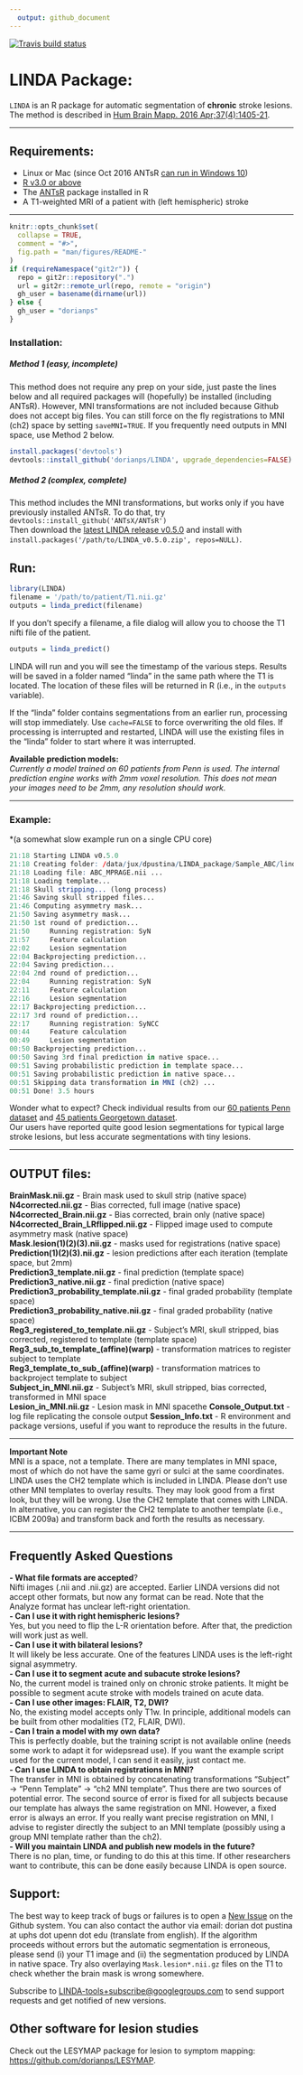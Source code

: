 ```yaml
---
  output: github_document
---
```


[![Travis build status](https://travis-ci.org/dorianps/LINDA.svg?branch=master)](https://travis-ci.org/dorianps/LINDA)
<!--
[![AppVeyor Build Status](https://ci.appveyor.com/api/projects/status/github/muschellij2/LINDA?branch=master&svg=true)](https://ci.appveyor.com/project/muschellij2/LINDA)
[![Coverage status](https://codecov.io/gh/muschellij2/LINDA/branch/master/graph/badge.svg)](https://codecov.io/gh/muschellij2/LINDA)

-->
<!-- README.md is generated from README.Rmd. Please edit that file -->

# LINDA Package: 

`LINDA` is an R package for automatic segmentation of **chronic** stroke lesions.  
The method is described in [Hum Brain Mapp. 2016
Apr;37(4):1405-21](http://onlinelibrary.wiley.com/doi/10.1002/hbm.23110/abstract).  

-----

## Requirements:  

* Linux or Mac (since Oct 2016 ANTsR [can run in
Windows 10](https://github.com/stnava/ANTsR/wiki/Installing-ANTsR-in-Windows-10-\(along-with-FSL,-Rstudio,-Freesurfer,-etc\).))  
* [R v3.0 or above](http://www.r-project.org/)  
* The [ANTsR](http://stnava.github.io/ANTsR/) package installed in R
* A T1-weighted MRI of a patient with (left hemispheric) stroke

-----

```r
knitr::opts_chunk$set(
  collapse = TRUE,
  comment = "#>",
  fig.path = "man/figures/README-"
)
if (requireNamespace("git2r")) {
  repo = git2r::repository(".")
  url = git2r::remote_url(repo, remote = "origin") 
  gh_user = basename(dirname(url))
} else {
  gh_user = "dorianps"
}
```


### Installation:

##### Method 1 (easy, incomplete)
This method does not require any prep on your side, just paste the lines below and all required packages will (hopefully) be installed (including ANTsR). However, MNI transformations are not included because Github does not accept big files. You can still force on the fly registrations to MNI (ch2) space by  setting `saveMNI=TRUE`. If you frequently need outputs in MNI space, use Method 2 below.  

``` r
install.packages('devtools')
devtools::install_github('dorianps/LINDA', upgrade_dependencies=FALSE)
```


##### Method 2 (complex, complete)
This method includes the MNI transformations, but works only if you have previously installed ANTsR. To do that, try `devtools::install_github('ANTsX/ANTsR')`  
Then download the [latest
LINDA release v0.5.0](https://github.com/dorianps/LINDA/releases/download/0.5.0/LINDA_v0.5.0.zip) and install with `install.packages('/path/to/LINDA_v0.5.0.zip', repos=NULL)`.



## Run:
``` r
library(LINDA)
filename = '/path/to/patient/T1.nii.gz'
outputs = linda_predict(filename)
```

If you don't specify a filename, a file dialog will allow you to choose the T1 nifti file of the patient.

``` r
outputs = linda_predict()
```

LINDA will run and you will see the timestamp of the various steps. 
Results will be saved in a folder named “linda” in the same path where the T1 is located. The location of these files will be returned in R (i.e., in the `outputs` variable).

If the "linda" folder contains segmentations from an earlier run, processing will stop immediately. Use `cache=FALSE` to force overwriting the old files. If processing is interrupted and restarted, LINDA will use the existing files in the "linda" folder to start where it was interrupted.



**Available prediction models:**  
*Currently a model trained on 60 patients from Penn is used. The
internal prediction engine works with 2mm voxel resolution. This does
not mean your images need to be 2mm, any resolution should work.*

-----

### Example:
*(a somewhat slow example run on a single CPU core)
``` r
21:18 Starting LINDA v0.5.0
21:18 Creating folder: /data/jux/dpustina/LINDA_package/Sample_ABC/linda
21:18 Loading file: ABC_MPRAGE.nii ...
21:18 Loading template...
21:18 Skull stripping... (long process)
21:46 Saving skull stripped files...
21:46 Computing asymmetry mask...
21:50 Saving asymmetry mask...
21:50 1st round of prediction...
21:50     Running registration: SyN
21:57     Feature calculation 
22:02     Lesion segmentation
22:04 Backprojecting prediction...
22:04 Saving prediction...
22:04 2nd round of prediction...
22:04     Running registration: SyN
22:11     Feature calculation 
22:16     Lesion segmentation
22:17 Backprojecting prediction...
22:17 3rd round of prediction...
22:17     Running registration: SyNCC
00:44     Feature calculation 
00:49     Lesion segmentation
00:50 Backprojecting prediction...
00:50 Saving 3rd final prediction in native space...
00:51 Saving probabilistic prediction in template space...
00:51 Saving probabilistic prediction in native space...
00:51 Skipping data transformation in MNI (ch2) ...
00:51 Done! 3.5 hours 
```

Wonder what to expect? Check individual results from our [60 patients
Penn
dataset](https://drive.google.com/file/d/0BxHeqEv37qqDT085MHAyMzFJcVk)
and [45 patients Georgetown
dataset](https://drive.google.com/open?id=0BxHeqEv37qqDY1psaC14QXZSOXc).  
Our users have reported quite good lesion segmentations for typical
large stroke lesions, but less accurate segmentations with tiny lesions.

-----

## OUTPUT files:

**BrainMask.nii.gz** - Brain mask used to skull strip (native space)  
**N4corrected.nii.gz** - Bias corrected, full image (native space)  
**N4corrected\_Brain.nii.gz** - Bias corrected, brain only (native
space)  
**N4corrected\_Brain\_LRflipped.nii.gz** - Flipped image used to compute
asymmetry mask (native space)  
**Mask.lesion(1)(2)(3).nii.gz** - masks used for registrations (native
space)  
**Prediction(1)(2)(3).nii.gz** - lesion predictions after each iteration
(template space, but 2mm)  
**Prediction3\_template.nii.gz** - final prediction (template space)  
**Prediction3\_native.nii.gz** - final prediction (native space)  
**Prediction3\_probability\_template.nii.gz** - final graded probability
(template space)  
**Prediction3\_probability\_native.nii.gz** - final graded probability
(native space)  
**Reg3\_registered\_to\_template.nii.gz** - Subject’s MRI, skull
stripped, bias corrected, registered to template (template space)  
**Reg3\_sub\_to\_template\_(affine)(warp)** - transformation matrices to
register subject to template  
**Reg3\_template\_to\_sub\_(affine)(warp)** - transformation matrices to
backproject template to subject  
**Subject\_in\_MNI.nii.gz** - Subject’s MRI, skull stripped, bias
corrected, transformed in MNI space  
**Lesion\_in\_MNI.nii.gz** - Lesion mask in MNI spacethe 
**Console_Output.txt** - log file replicating the console output
**Session_Info.txt** - R environment and package versions, useful if you want to reproduce the results in the future. 

-----

**Important Note**  
MNI is a space, not a template. There are many templates in MNI space,
most of which do not have the same gyri or sulci at the same
coordinates. LINDA uses the CH2 template which is included in LINDA.
Please don’t use other MNI templates to overlay results. They may look
good from a first look, but they will be wrong. Use the CH2 template
that comes with LINDA. In alternative, you can register the CH2 template
to another template (i.e., ICBM 2009a) and transform back and forth the
results as necessary.

-----

## Frequently Asked Questions

**- What file formats are accepted**?  
Nifti images (.nii and .nii.gz) are accepted. Earlier LINDA versions did not accept other formats, but now any format can be read. Note that the Analyze format has unclear left-right orientation.  
**- Can I use it with right hemispheric lesions?**  
Yes, but you need to flip the L-R orientation before. After that, the
prediction will work just as well.  
**- Can I use it with bilateral lesions?**  
It will likely be less accurate. One of the features LINDA uses is the
left-right signal asymmetry.  
**- Can I use it to segment acute and subacute stroke lesions?**  
No, the current model is trained only on chronic stroke patients. It
might be possible to segment acute stroke with models trained on acute
data.  
**- Can I use other images: FLAIR, T2, DWI?**  
No, the existing model accepts only T1w. In principle, additional models
can be built from other modalities (T2, FLAIR, DWI).  
**- Can I train a model with my own data?**  
This is perfectly doable, but the training script is not available
online (needs some work to adapt it for widepsread use). If you want the
example script used for the current model, I can send it easily, just
contact me.  
**- Can I use LINDA to obtain registrations in MNI?**  
The transfer in MNI is obtained by concatenating transformations
“Subject” -\> “Penn Template” -\> “ch2 MNI template”. Thus there are
two sources of potential error. The second source of error is fixed for
all subjects because our template has always the same registration on
MNI. However, a fixed error is always an error. If you really want
precise registration on MNI, I advise to register directly the subject
to an MNI template (possibly using a group MNI template rather than the
ch2).  
**- Will you maintain LINDA and publish new models in the future?**  
There is no plan, time, or funding to do this at this time. If other
researchers want to contribute, this can be done easily because LINDA is
open source.

## Support:

The best way to keep track of bugs or failures is to open a [New
Issue](https://github.com/dorianps/LINDA/issues) on the Github system.
You can also contact the author via email: dorian dot pustina at uphs
dot upenn dot edu (translate from english). If the algorithm proceeds
without errors but the automatic segmentation is erroneous, please send
(i) your T1 image and (ii) the segmentation produced by LINDA in native
space. Try also overlaying `Mask.lesion*.nii.gz` files on the T1 to
check whether the brain mask is wrong somewhere.  
  
Subscribe to <LINDA-tools+subscribe@googlegroups.com> to send support requests and get notified of new versions.
  
## Other software for lesion studies

Check out the LESYMAP package for lesion to symptom mapping:
<https://github.com/dorianps/LESYMAP>.

